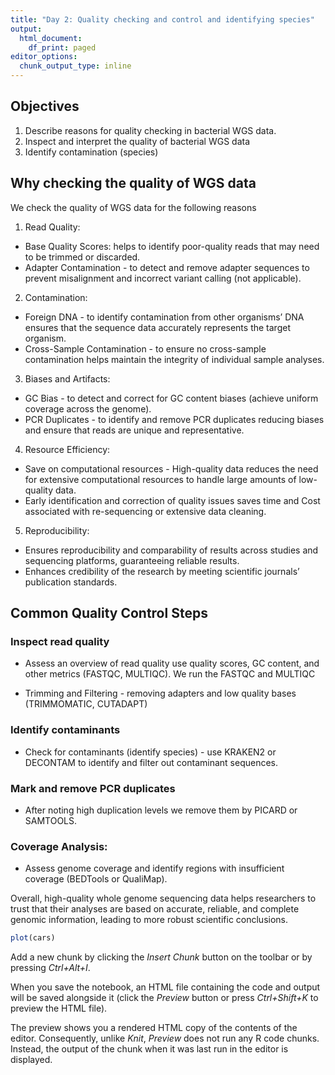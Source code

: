 ```yaml
---
title: "Day 2: Quality checking and control and identifying species"
output:
  html_document:
    df_print: paged
editor_options:
  chunk_output_type: inline
---
```


## Objectives
1. Describe reasons for quality checking in bacterial WGS data.
2. Inspect and interpret the quality of bacterial WGS data
3. Identify contamination (species)


## Why checking the quality of WGS data
We check the quality of WGS data for the following reasons

1. Read Quality:
  - Base Quality Scores: helps to identify poor-quality reads that may need to be trimmed or discarded.
  - Adapter Contamination - to detect and remove adapter sequences to prevent misalignment and incorrect variant calling (not applicable).
2. Contamination:
  - Foreign DNA - to identify contamination from other organisms' DNA ensures that the sequence data accurately represents the target organism.
  - Cross-Sample Contamination - to ensure no cross-sample contamination helps maintain the integrity of individual sample analyses.
3. Biases and Artifacts:
  - GC Bias - to detect and correct for GC content biases (achieve uniform coverage across the genome).
  - PCR Duplicates - to identify and remove PCR duplicates reducing biases and ensure that reads are unique and representative.
4. Resource Efficiency:
  - Save on computational resources - High-quality data reduces the need for extensive computational resources to handle large amounts of low-quality data.
  - Early identification and correction of quality issues saves time and Cost associated with re-sequencing or extensive data cleaning.
5. Reproducibility:
  - Ensures reproducibility and comparability of results across studies and sequencing platforms, guaranteeing reliable results.
  - Enhances credibility of the research by meeting scientific journals' publication standards.


## Common Quality Control Steps
### Inspect read quality
 - Assess an overview of read quality use quality scores, GC content, and other metrics (FASTQC, MULTIQC). 
 We run the FASTQC and MULTIQC
 
 
 - Trimming and Filtering - removing adapters and low quality bases (TRIMMOMATIC, CUTADAPT)

### Identify contaminants
 - Check for contaminants (identify species) - use KRAKEN2 or DECONTAM to identify and filter out contaminant sequences.
 
### Mark and remove PCR duplicates
  - After noting high duplication levels we remove them by PICARD or SAMTOOLS.

### Coverage Analysis:
  - Assess genome coverage and identify regions with insufficient coverage (BEDTools or QualiMap). 

Overall, high-quality whole genome sequencing data helps researchers to trust that their analyses are based on accurate, reliable, and complete genomic information, leading to more robust scientific conclusions.

```r
plot(cars)
```

Add a new chunk by clicking the *Insert Chunk* button on the toolbar or by pressing *Ctrl+Alt+I*.

When you save the notebook, an HTML file containing the code and output will be saved alongside it (click the *Preview* button or press *Ctrl+Shift+K* to preview the HTML file).

The preview shows you a rendered HTML copy of the contents of the editor. Consequently, unlike *Knit*, *Preview* does not run any R code chunks. Instead, the output of the chunk when it was last run in the editor is displayed.
